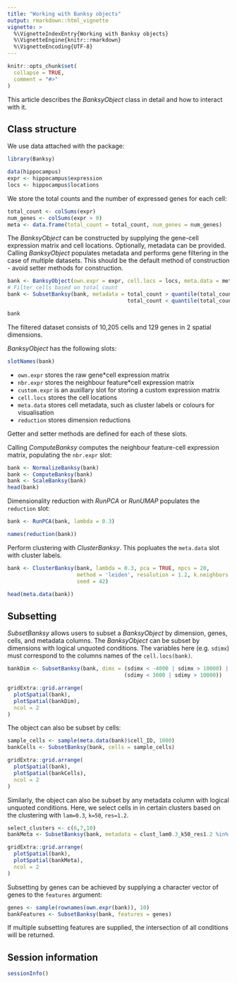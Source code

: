 ```yaml
---
title: "Working with Banksy objects"
output: rmarkdown::html_vignette
vignette: >
  %\VignetteIndexEntry{Working with Banksy objects}
  %\VignetteEngine{knitr::rmarkdown}
  %\VignetteEncoding{UTF-8}
---
```


```r
knitr::opts_chunk$set(
  collapse = TRUE,
  comment = "#>"
)
```

This article describes the *BanksyObject* class in detail and how to interact 
with it. 

## Class structure

We use data attached with the package:

```r
library(Banksy)

data(hippocampus)
expr <- hippocampus$expression
locs <- hippocampus$locations
```

We store the total counts and the number of expressed genes for each cell:

```r
total_count <- colSums(expr)
num_genes <- colSums(expr > 0)
meta <- data.frame(total_count = total_count, num_genes = num_genes)
```

The *BanksyObject* can be constructed by supplying the gene-cell expression 
matrix and cell locations. Optionally, metadata can be provided. Calling 
*BanksyObject* populates metadata and performs gene filtering in the case of 
multiple datasets. This should be the default method of construction - avoid 
setter methods for construction. 

```r
bank <- BanksyObject(own.expr = expr, cell.locs = locs, meta.data = meta)
# Filter cells based on total count 
bank <- SubsetBanksy(bank, metadata = total_count > quantile(total_count, 0.05) &
                                      total_count < quantile(total_count, 0.98))

bank
```

The filtered dataset consists of 10,205 cells and 129 genes in 2 spatial 
dimensions.

*BanksyObject* has the following slots:

```r
slotNames(bank)
```

* `own.expr` stores the raw gene*cell expression matrix  
* `nbr.expr` stores the neighbour feature*cell expression matrix   
* `custom.expr` is an auxillary slot for storing a custom expression matrix
* `cell.locs` stores the cell locations   
* `meta.data` stores cell metadata, such as cluster labels or colours for 
   visualisation  
*  `reduction` stores dimension reductions 

Getter and setter methods are defined for each of these slots.

Calling *ComputeBanksy* computes the neighbour feature-cell expression matrix,
populating the `nbr.expr` slot: 

```r
bank <- NormalizeBanksy(bank)
bank <- ComputeBanksy(bank)
bank <- ScaleBanksy(bank)
head(bank)
```

Dimensionality reduction with *RunPCA* or *RunUMAP* populates the `reduction`
slot:

```r
bank <- RunPCA(bank, lambda = 0.3)

names(reduction(bank))
```

Perform clustering with *ClusterBanksy*. This popluates the `meta.data` slot
with cluster labels.

```r
bank <- ClusterBanksy(bank, lambda = 0.3, pca = TRUE, npcs = 20,
                      method = 'leiden', resolution = 1.2, k.neighbors = 50,
                      seed = 42)

head(meta.data(bank))
```

## Subsetting

*SubsetBanksy* allows users to subset a *BanksyObject* by dimension, genes, 
cells, and metadata columns. The *BanksyObject* can be subset by dimensions with
logical unquoted conditions. The variables here (e.g. `sdimx`) must correspond
to the columns names of the `cell.locs(bank)`. 

```r
bankDim <- SubsetBanksy(bank, dims = (sdimx < -4000 | sdimx > 10000) | 
                                     (sdimy < 3000 | sdimy > 10000))

gridExtra::grid.arrange(
  plotSpatial(bank),
  plotSpatial(bankDim),
  ncol = 2
)
```

The object can also be subset by cells:

```r
sample_cells <- sample(meta.data(bank)$cell_ID, 1000)
bankCells <- SubsetBanksy(bank, cells = sample_cells)

gridExtra::grid.arrange(
  plotSpatial(bank),
  plotSpatial(bankCells),
  ncol = 2
)
```

Similarly, the object can also be subset by any metadata column with logical 
unquoted conditions. Here, we select cells in in certain clusters based on the 
clustering with `lam=0.3`, `k=50`, `res=1.2`. 

```r
select_clusters <- c(6,7,10)
bankMeta <- SubsetBanksy(bank, metadata = clust_lam0.3_k50_res1.2 %in% select_clusters)

gridExtra::grid.arrange(
  plotSpatial(bank),
  plotSpatial(bankMeta),
  ncol = 2
)
```

Subsetting by genes can be achieved by supplying a character vector of genes
to the `features` argument:

```r
genes <- sample(rownames(own.expr(bank)), 10)
bankFeatures <- SubsetBanksy(bank, features = genes)
```

If multiple subsetting features are supplied, the intersection of all conditions
will be returned.

## Session information

```r
sessionInfo()
```

